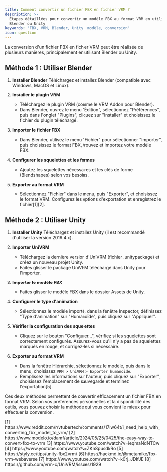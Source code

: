 ```yaml
---
title: Comment convertir un fichier FBX en fichier VRM ?
description: >-
  Étapes détaillées pour convertir un modèle FBX au format VRM en utilisant
  Blender ou Unity
keywords: 'FBX, VRM, Blender, Unity, modèle, conversion'
icon: question
---
```


La conversion d'un fichier FBX en fichier VRM peut être réalisée de plusieurs manières, principalement en utilisant Blender ou Unity.

## Méthode 1 : Utiliser Blender

1. **Installer Blender**
   Téléchargez et installez Blender (compatible avec Windows, MacOS et Linux).

2. **Installer le plugin VRM**
   - Téléchargez le plugin VRM (comme le VRM Addon pour Blender).
   - Dans Blender, ouvrez le menu "Édition", sélectionnez "Préférences", puis dans l'onglet "Plugins", cliquez sur "Installer" et choisissez le fichier du plugin téléchargé.

3. **Importer le fichier FBX**
   - Dans Blender, utilisez le menu "Fichier" pour sélectionner "Importer", puis choisissez le format FBX, trouvez et importez votre modèle FBX.

4. **Configurer les squelettes et les formes**
   - Ajoutez les squelettes nécessaires et les clés de forme (Blendshapes) selon vos besoins.

5. **Exporter au format VRM**
   - Sélectionnez "Fichier" dans le menu, puis "Exporter", et choisissez le format VRM. Configurez les options d'exportation et enregistrez le fichier\[1]\[2].

## Méthode 2 : Utiliser Unity

1. **Installer Unity**
   Téléchargez et installez Unity (il est recommandé d'utiliser la version 2019.4.x).

2. **Importer UniVRM**
   - Téléchargez la dernière version d'UniVRM (fichier .unitypackage) et créez un nouveau projet Unity.
   - Faites glisser le package UniVRM téléchargé dans Unity pour l'importer.

3. **Importer le modèle FBX**
   - Faites glisser le modèle FBX dans le dossier Assets de Unity.

4. **Configurer le type d'animation**
   - Sélectionnez le modèle importé, dans la fenêtre Inspector, définissez "Type d'animation" sur "Humanoïde", puis cliquez sur "Appliquer".

5. **Vérifier la configuration des squelettes**
   - Cliquez sur le bouton "Configurer…", vérifiez si les squelettes sont correctement configurés. Assurez-vous qu'il n'y a pas de squelettes marqués en rouge, et corrigez-les si nécessaire.

6. **Exporter au format VRM**
   - Dans la fenêtre Hiérarchie, sélectionnez le modèle, puis dans le menu, choisissez `VRM > UniVRM > Exporter humanoïde`.
   - Remplissez les informations sur l'auteur, puis cliquez sur "Exporter", choisissez l'emplacement de sauvegarde et terminez l'exportation\[5].

Ces deux méthodes permettent de convertir efficacement un fichier FBX en format VRM. Selon vos préférences personnelles et la disponibilité des outils, vous pouvez choisir la méthode qui vous convient le mieux pour effectuer la conversion.

<Accordion title="Références">
  [1] https://www.reddit.com/r/vtubertech/comments/17lw64t/i_need_help_with_converting_fbx_model_to_vrm/  
  [2] https://www.modelo.io/damf/article/2024/05/25/0425/the-easy-way-to-convert-fbx-to-vrm  
  [3] https://www.youtube.com/watch?v=ieqmaNdNTCw  
  [4] https://www.youtube.com/watch?v=ZKn8pusdkRo  
  [5] https://styly.cc/tips/unity-fbx2vrm/  
  [6] https://hackmd.io/@metamike/fbx-vrm-webaverse  
  [7] https://www.youtube.com/watch?v=k0rj_JDIfJE  
  [8] https://github.com/vrm-c/UniVRM/issues/1929
</Accordion>

